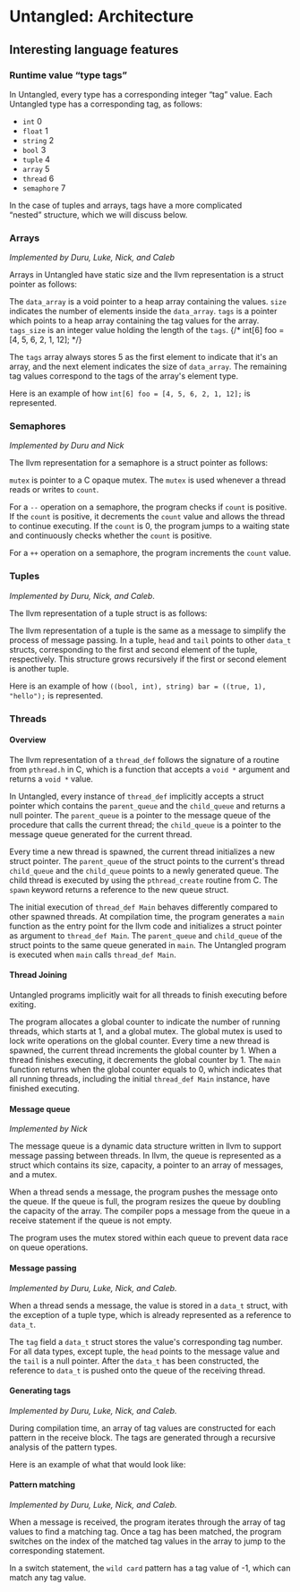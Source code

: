 

<HomeLink />

# Untangled: Architecture


<div style={{ marginTop: '3rem', marginBottom: "4rem"}}>
  <BlockDiagram />
</div>




## Interesting language features

### Runtime value “type tags”

In Untangled, every type has a corresponding integer “tag” value. Each Untangled type has a
corresponding tag, as follows:

- `int` 0
- `float` 1
- `string` 2
- `bool` 3
- `tuple` 4
- `array` 5
- `thread` 6
- `semaphore` 7

In the case of tuples and arrays, tags have a more complicated “nested” structure, which we will
discuss below.



### Arrays

*Implemented by Duru, Luke, Nick, and Caleb*

Arrays in Untangled have static size and the llvm representation is a struct pointer as follows:

<div style={{ marginTop: '3rem', marginBottom: "4rem"}}>
  <ArrayStructure />
</div>

The `data_array` is a void pointer to a heap array containing the values. `size` indicates the
number of elements inside the `data_array`. `tags` is a pointer which points to a heap array containing
the tag values for the array. `tags_size` is an integer value holding the length of the `tags`.
{/* int[6] foo = [4, 5, 6, 2, 1, 12]; */}

The `tags` array always stores 5 as the first element to indicate that it's an array, and the
next element indicates the size of `data_array`. The remaining tag values correspond to the tags
of the array's element type.

Here is an example of how `int[6] foo = [4, 5, 6, 2, 1, 12];` is represented.

<div style={{ marginTop: '3rem', marginBottom: "4rem"}}>
  <ArrayEx />
</div>



### Semaphores

*Implemented by Duru and Nick*

The llvm representation for a semaphore is a struct pointer as follows:

<div style={{ marginTop: '3rem', marginBottom: "4rem"}}>
  <SemaphoreStructure />
</div>

`mutex` is pointer to a C opaque mutex. The `mutex` is used whenever a thread reads or writes to
`count`.

For a `--` operation on a semaphore, the program checks if `count` is positive. If
the `count` is positive, it decrements the `count` value and allows the thread to continue executing.
If the `count` is 0, the program jumps to a waiting state and continuously checks whether the
`count` is positive.

For a `++` operation on a semaphore, the program increments the `count` value.



### Tuples

*Implemented by Duru, Nick, and Caleb*.

The llvm representation of a tuple struct is as follows:

<div style={{ marginTop: '3rem', marginBottom: "4rem"}}>
  <TupleStructure />
</div>

The llvm representation of a tuple is the same as a message to simplify the process of message passing.
In a tuple, `head` and `tail` points to other `data_t` structs, corresponding to the first and second
element of the tuple, respectively. This structure grows recursively if the first or second element
is another tuple.

Here is an example of how `((bool, int), string) bar = ((true, 1), "hello");` is represented.

<div style={{ marginTop: '3rem', marginBottom: "4rem"}}>
  <TupleEx />
</div>



### Threads

#### Overview

The llvm representation of a `thread_def` follows the signature of a routine
from `pthread.h` in C, which is a function that accepts a `void *` argument and
returns a `void *` value.

In Untangled, every instance of `thread_def` implicitly accepts a struct pointer
which contains the `parent_queue` and the `child_queue` and returns a null
pointer. The `parent_queue` is a pointer to the message queue of the procedure
that calls the current thread; the `child_queue` is a pointer to the message
queue generated for the current thread.

Every time a new thread is spawned, the current thread initializes a new struct pointer. The
`parent_queue` of the struct points to the current's thread `child_queue` and the `child_queue`
points to a newly generated queue. The child thread is executed by using the `pthread_create` routine
from C. The `spawn` keyword returns a reference to the new queue struct.

The initial execution of `thread_def Main` behaves differently compared to other spawned threads.
At compilation time, the program generates a `main` function as the entry point for the llvm code
and initializes a struct pointer as argument to `thread_def Main`. The `parent_queue` and `child_queue`
of the struct points to the same queue generated in `main`. The Untangled program is executed when
`main` calls `thread_def Main`.


#### Thread Joining

Untangled programs implicitly wait for all threads to finish executing before exiting.

The program allocates a global counter to indicate the number of running
threads, which starts at 1, and a global mutex. The global mutex is used to lock write
operations on the global counter. Every time a new thread is spawned, the
current thread increments the global counter by 1. When a thread finishes
executing, it decrements the global counter by 1. The `main` function returns
when the global counter equals to 0, which indicates that all running threads,
including the initial `thread_def Main` instance, have finished executing.


#### Message queue

*Implemented by Nick*

The message queue is a dynamic data structure written in llvm to support message
passing between threads. In llvm, the queue is represented as a struct which contains its
size, capacity, a pointer to an array of messages, and a mutex.

When a thread sends a message, the program pushes the message onto the queue. If the queue is full,
the program resizes the queue by doubling the capacity of the array. The
compiler pops a message from the queue in a receive statement if the queue is not empty.

The program uses the mutex stored within each queue to prevent data race on queue operations.


#### Message passing

*Implemented by Duru, Luke, Nick, and Caleb.*

When a thread sends a message, the value is stored in a `data_t` struct, with the exception of a
tuple type, which is already represented as a reference to `data_t`.

<div style={{ marginTop: '3rem', marginBottom: "4rem"}}>
  <DataTStructure />
</div>

The `tag` field a `data_t` struct stores the value's corresponding tag number. For all data
types, except tuple, the `head` points to the message value and the `tail` is a null pointer.
After the `data_t` has been constructed, the reference to `data_t` is pushed onto the queue of
the receiving thread.


#### Generating tags

*Implemented by Duru, Luke, Nick, and Caleb.*

During compilation time, an array of tag values are constructed for each pattern
in the receive block. The tags are generated through a recursive analysis of the pattern types.

Here is an example of what that would look like:

<div style={{ marginTop: '3rem', marginBottom: "4rem"}}>
  <PatternMatching />
</div>


#### Pattern matching

*Implemented by Duru, Luke, Nick, and Caleb.*

When a message is received, the program iterates through the array of tag values to find a matching
tag. Once a tag has been matched, the program switches on the index of the matched
tag values in the array to jump to the corresponding statement.

In a switch statement, the `wild card` pattern has a tag value of -1, which can match any tag
value.

